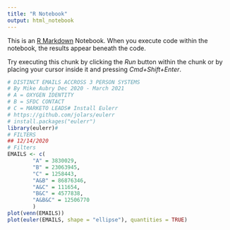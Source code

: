 ```yaml
---
title: "R Notebook"
output: html_notebook
---
```


This is an [R Markdown](http://rmarkdown.rstudio.com) Notebook. When you execute code within the notebook, the results appear beneath the code. 

Try executing this chunk by clicking the *Run* button within the chunk or by placing your cursor inside it and pressing *Cmd+Shift+Enter*. 

```r
# DISTINCT EMAILS ACCROSS 3 PERSON SYSTEMS
# By Mike Aubry Dec 2020 - March 2021
# A = OXYGEN IDENTITY
# B = SFDC CONTACT
# C = MARKETO LEADS# Install Eulerr
# https://github.com/jolars/eulerr
# install.packages("eulerr")
library(eulerr)#
# FILTERS
## 12/14/2020
# Filters
EMAILS <- c(
        "A" = 3830029,
        "B" = 23063945,
        "C" = 1258443,
        "A&B" = 86876346,
        "A&C" = 111654,
        "B&C" = 4577838,
        "A&B&C" = 12506770
        )
plot(venn(EMAILS))
plot(euler(EMAILS, shape = "ellipse"), quantities = TRUE)
```

